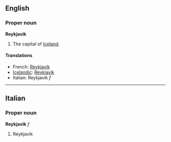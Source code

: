 ==English==
===Proper noun===
'''Reykjavik'''

#The capital of [[Iceland]].

====Translations====
*French: [[Reykjavík]]
*[[Icelandic]]: [[Reykjavík]]
*Italian: Reykjavik ''f''

----
==Italian==
===Proper noun===
'''Reykjavik''' ''f''

#Reykjavik